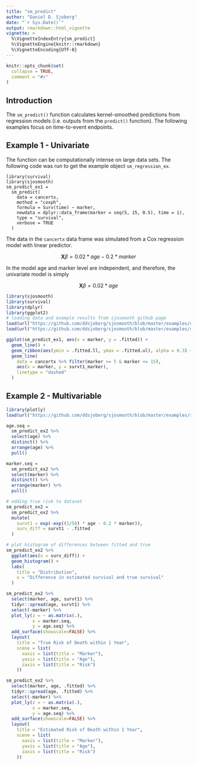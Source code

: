 ```yaml
---
title: "sm_predict"
author: "Daniel D. Sjoberg"
date: "`r Sys.Date()`"
output: rmarkdown::html_vignette
vignette: >
  %\VignetteIndexEntry{sm_predict}
  %\VignetteEngine{knitr::rmarkdown}
  %\VignetteEncoding{UTF-8}
---
```


```r
knitr::opts_chunk$set(
  collapse = TRUE,
  comment = "#>"
)
```

## Introduction

The `sm_predict()` function calculates kernel-smoothed predictions from regression models (i.e. outputs from the `predict()` function).  The following examples focus on time-to-event endpoints.

## Example 1 - Univariate

The function can be computationally intense on large data sets.  The following code was run to get the example object `sm_regression_ex`.

```
library(survival)
library(sjosmooth)
sm_predict_ex1 =
  sm_predict(
    data = cancertx,
    method = "coxph",
    formula = Surv(time) ~ marker,
    newdata = dplyr::data_frame(marker = seq(5, 15, 0.5), time = 1),
    type = "survival",
    verbose = TRUE
  )
```

The data in the `cancertx` data frame was simulated from a Cox regression model with linear predictor.  

$$
\textbf{X}\beta = 0.02 * age - 0.2 * marker
$$

In the model age and marker level are independent, and therefore, the univariate model is simply

$$
\textbf{X}\beta = 0.02 * age
$$


```r
library(sjosmooth)
library(survival)
library(dplyr)
library(ggplot2)
# loading data and example results from sjosmooth github page
load(url("https://github.com/ddsjoberg/sjosmooth/blob/master/examples/cancertx.rda?raw=true"))
load(url("https://github.com/ddsjoberg/sjosmooth/blob/master/examples/sm_predict_ex1.rda?raw=true"))

ggplot(sm_predict_ex1, aes(x = marker, y = .fitted)) +
  geom_line() +
  geom_ribbon(aes(ymin = .fitted.ll, ymax = .fitted.ul), alpha = 0.3) +
  geom_line(
    data = cancertx %>% filter(marker >= 5 & marker <= 15),
    aes(x = marker, y = survt1_marker),
    linetype = "dashed"
  )
```


## Example 2 - Multivariable

```r
library(plotly)
load(url("https://github.com/ddsjoberg/sjosmooth/blob/master/examples/sm_predict_ex2.rda?raw=true"))

age.seq =
  sm_predict_ex2 %>%
  select(age) %>%
  distinct() %>%
  arrange(age) %>%
  pull()

marker.seq =
  sm_predict_ex2 %>%
  select(marker) %>%
  distinct() %>%
  arrange(marker) %>%
  pull()

# adding true risk to dataset
sm_predict_ex2 = 
  sm_predict_ex2 %>%
  mutate(
    survt1 = exp(-exp((1/50) * age - 0.2 * marker)),
    surv_diff = survt1 - .fitted
  )

# plot histogram of differences between fitted and true
sm_predict_ex2 %>%
  ggplot(aes(x = surv_diff)) +
  geom_histogram() +
  labs(
    title = "Distribution",
    x = "Difference in estimated survival and true survival"
  )

sm_predict_ex2 %>%
  select(marker, age, survt1) %>%
  tidyr::spread(age, survt1) %>%
  select(-marker) %>%
  plot_ly(z = ~ as.matrix(.),
          x = marker.seq,
          y = age.seq) %>%
  add_surface(showscale=FALSE) %>%
  layout(
    title = "True Risk of Death within 1 Year",
    scene = list(
      xaxis = list(title = "Marker"),
      yaxis = list(title = "Age"),
      zaxis = list(title = "Risk")
    ))

sm_predict_ex2 %>%
  select(marker, age, .fitted) %>%
  tidyr::spread(age, .fitted) %>%
  select(-marker) %>%
  plot_ly(z = ~ as.matrix(.),
          x = marker.seq,
          y = age.seq) %>%
  add_surface(showscale=FALSE) %>%
  layout(
    title = "Estimated Risk of Death within 1 Year",
    scene = list(
      xaxis = list(title = "Marker"),
      yaxis = list(title = "Age"),
      zaxis = list(title = "Risk")
    ))
```
